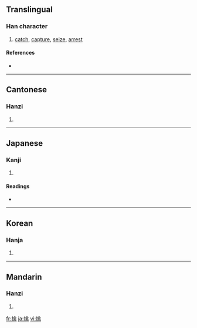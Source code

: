 ==Translingual==

===Han character===
{{Han char|rn=64|rad=手|as=13|sn=16|four=5802<sub>7</sub>|canj=手人卜月 (QOYB)}}

# [[catch]], [[capture]], [[seize]], [[arrest]]

====References====
* {{Han ref|kx=0458.250|dkj=12816|dj=0807.130|hdz=31961.020|uh=64D2|ud=25810|bh=BEE0|bd=48864}}

----

==Cantonese==

===Hanzi===
{{yue-hanzi|jyut=|y=kam4}}

# {{defn|Cantonese}}

----

==Japanese==

===Kanji===
{{ja-kanji|grade=|rs=手13}}

# {{defn|Japanese}}

====Readings====
* {{ja-readings|on=[[きん]] (kin)|kun=[[とらえる]] (toraeru), [[とりこ]] (toriko)}}

----

==Korean==

===Hanja===
{{ko-hanja|hangeul=금|eumhun=|rv=geum|mr=kŭm|y=kum}}

# {{defn|Korean}}

----

==Mandarin==

===Hanzi===
{{cmn-hanzi|pin=[[dàn]] ([[dan4]]), [[qín]] ([[qin2]])|wg=tan<sup>4</sup>, ch'in<sup>2</sup>}}

# {{defn|Mandarin}}

[[fr:擒]]
[[ja:擒]]
[[vi:擒]]